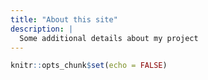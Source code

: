 ```yaml
---
title: "About this site"
description: |
  Some additional details about my project
---
```


```r
knitr::opts_chunk$set(echo = FALSE)
```
